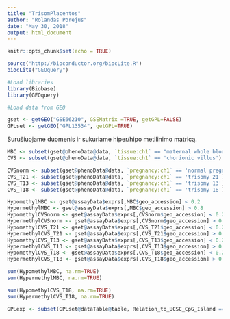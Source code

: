---
title: "TrisomPlacentos"
author: "Rolandas Porejus"
date: "May 30, 2018"
output: html_document
---

```{r setup, include=FALSE}
knitr::opts_chunk$set(echo = TRUE)
```


```{r}
source("http://bioconductor.org/biocLite.R")
biocLite("GEOquery")

#Load libraries
library(Biobase)
library(GEOquery)

#Load data from GEO

gset <- getGEO("GSE66210", GSEMatrix =TRUE, getGPL=FALSE)
GPLset <- getGEO("GPL13534", getGPL=TRUE)
```

Surušiuojame duomenis ir sukuriame hiper/hipo metilinimo matricą.
```{r}
MBC <- subset(gset@phenoData@data, `tissue:ch1` == "maternal whole blood")
CVS <- subset(gset@phenoData@data, `tissue:ch1` == 'chorionic villus')

CVSnorm <- subset(gset@phenoData@data, `pregnancy:ch1` == 'normal pregnancy')
CVS_T21 <- subset(gset@phenoData@data, `pregnancy:ch1` == 'trisomy 21')
CVS_T13 <- subset(gset@phenoData@data, `pregnancy:ch1` == 'trisomy 13')
CVS_T18 <- subset(gset@phenoData@data, `pregnancy:ch1` == 'trisomy 18')

HypomethylMBC <- gset@assayData$exprs[,MBC$geo_accession] < 0.2
HypermethylMBC <- gset@assayData$exprs[,MBC$geo_accession] > 0.8
HypomethylCVSnorm <- gset@assayData$exprs[,CVSnorm$geo_accession] < 0.2
HypermethylCVSnorm <- gset@assayData$exprs[,CVSnorm$geo_accession] > 0.8
HypomethylCVS_T21 <- gset@assayData$exprs[,CVS_T21$geo_accession] < 0.2
HypermethylCVS_T21 <- gset@assayData$exprs[,CVS_T21$geo_accession] > 0.8
HypomethylCVS_T13 <- gset@assayData$exprs[,CVS_T13$geo_accession] < 0.2
HypermethylCVS_T13 <- gset@assayData$exprs[,CVS_T13$geo_accession] > 0.8
HypomethylCVS_T18 <- gset@assayData$exprs[,CVS_T18$geo_accession] < 0.2
HypermethylCVS_T18 <- gset@assayData$exprs[,CVS_T18$geo_accession] > 0.8

sum(HypomethylMBC, na.rm=TRUE)
sum(HypermethylMBC, na.rm=TRUE)

sum(HypomethylCVS_T18, na.rm=TRUE)
sum(HypermethylCVS_T18, na.rm=TRUE)

```


```{r}
GPLexp <- subset(GPLset@dataTable@table, Relation_to_UCSC_CpG_Island == "Island")
```